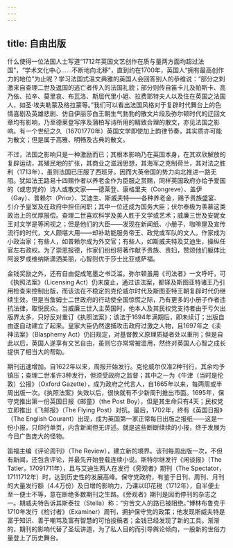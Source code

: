 ```yaml
---
---
---
```

title: 自由出版
---




什么使得一位法国人士写道“1712年英国文艺创作在质与量两方面均超过法国”，“学术文化中心……不断地向北移”，直到约在1700年，英国人“拥有最高创作力的地位”为止呢？学习法国式温文典雅的英国人会回答别人的恭维说：“部分之刺激来自查理二世及返国的逃亡者传入的法国礼貌；部分则传自笛卡儿及帕斯卡、高乃依、拉辛、莫里哀、布瓦洛、斯屈代里小姐、拉费耶特夫人以及住在英国之法国人，如圣·埃夫勒蒙及格拉蒙等。”我们可以看出法国风格对于复辟时代舞台上的色情喜剧及英雄悲剧、仿自伊丽莎白王朝生气勃勃的散文片段及弥尔顿时代的迂回文章均有影响，乃至德莱登写序及蒲柏写诗所用的精致合理的散文，亦见法国之影响。有一个世纪之久（16701770年）英国文学即使加上韵律节奏，其实质亦可能为散文；但是属于高雅、明畅及古典的散文。

不过，法国之影响只是一种激励而已；其根本影响乃在英国本身，在其欢欣解放的复辟运动，其殖民地的扩张，其商业之滋润思想，其海军之克制荷兰，其对法之胜利（1713年），虽则法国已压服了西班牙。因而大英帝国的势力向北推进一路无阻。犹如法王路易十四赐作者以养老金作为臣服之赏赐，同样英国政府亦给予爱国的（或忠党的）诗人或散文家——德莱登、康格里夫（Congreve）、盖伊（Gay）、普赖尔（Prior）、艾迪生、斯威夫特——各种养老金，赐予贵族盛宴、引介予皇室及在政府中担任闲职；其中一位还成为国务大臣；伏尔泰极为羡慕这类政治上的优厚报偿。查理二世喜欢科学及美人胜于文学或艺术；威廉三世及安妮女王对文学是等闲视之；但是他们的大臣——发现在新闻纸、小册子、咖啡屋及宣传流行的时代，文人颇堪大用——却补助能服务帝王、政党或军队的文人。作家成为小政治家；有些人，如普赖尔成为外交官；有些人，如斯威夫特及艾迪生，操纵任官左右政权。为了崇恩报德，作家们纷纷将著作献予贵族、贵妇，赞颂他们躯体比阿波罗或维纳斯潇洒美丽，心智则优于莎士比亚或萨福。

金钱奖励之外，还有自由促成笔墨之书泛滥。弥尔顿虽用《司法者》一文呼吁，可《执照法案》（Licensing Act）仍未废止，通过该法案，都铎及斯图亚特诸王乃引用检查来控制出版，而该法在不稳定的克伦威尔时代及斯图亚特王朝复辟时代仍继续生效。但是当詹姆士二世政府的行动使全国惊慌之际，乃有更多的小册子作者违抗法律，取悦民众。当威廉三世入主英国时，他本人及其民权党支持者由于亏欠出版界太多，只好反对重订《执照法案》；该法于1694年满期后，即未续订；出版自由遂自动建立了起来。皇家大臣仍然逮捕攻击政府过激之人物，且1697年之《渎神法案》（Blasphemy Act）仍旧规定，对基督教义原理质疑者处以重刑；但是自此以后，英国人遂享有文艺自由，虽则它亦常常被滥用，然终对英国人心智之成长提供了相当大的帮助。

期刊迅速增加。自1622年以来，周报开始发行。克伦威尔仅准2种刊行，其余均予镇压；查理二世准许3种发行，但须受政府之监督；其中之一为《牛津（当时是伦敦）公报》（Oxford Gazette），成为政府之代言人，自1665年以来，每两周或半周出版一次。《执照法案》失效以后，很快就有不少新周刊推出市面。1695年，保守党推出第一份英国日报《邮童》（the Post Boy），但是其生命只有4天；民权党立即推出《飞邮报》（The Flying Post）对抗。最后，1702年，终有《英国日报》（The English Courant）出现，成为英国第一家正常每日出版之报纸——这是一份小报，只印行单页，内含新闻但无评述。就是这些断断续续的小报，终于发展为今日广告庞大的怪物。

笛福主编《评论周刊》（The Review），建立新的境界。该刊每周出版一次，不但有新闻，还包含评论，并最先开始登载连续小说。斯特尔继发行《闲谈报》（The Tatler，17091711年），且与艾迪生两人在发行《旁观者》期刊（The Spectator，17111712年）时，达到历史性的发展高峰。保守党政府，有鉴于日刊、周刊、月刊的大量发行额（4.4万份）及日增的影响力，乃课以印花税（1712年），自半便士至一便士不等，意在断绝多数期刊之生路。《旁观者》期刊是因而停刊的杂志之一。期威夫特告诉其斯泰拉（Stella）称：“穷苦文人的路已被阻绝。”博林布鲁克于1710年发行《检讨者》（Examiner）周刊，拥护保守党的政策；他发现斯威夫特是富于知识、善于嘲骂及富有智慧的可怕投稿者；金钱已经发现了新的工具。渐渐的，期刊的影响代替了圣坛讲道，为了私人目的而引导舆论倾向，一股新的世俗力量登上了历史舞台。